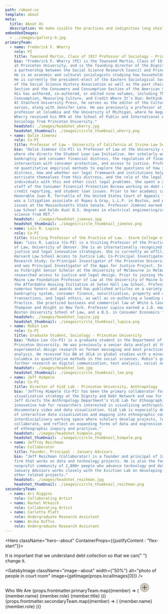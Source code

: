 ```yaml
---
path: /about-us
template: about
meta:
  title: About Us
  description: We make visible the practices and indignities long shielded from the light.
embeddedImages:
  - ../images/gallery-9.jpg
primaryTeam:
  - name: Frederick F. Wherry
    role: PI
    title: Townsend Martin, Class of 1917 Professor of Sociology - Princeton University
    bio: "Frederick F. Wherry (PI) is the Townsend Martin, Class of 1917 Professor of Sociology 
    at Princeton University, and is the founding director of the Dignity and Debt Network, 
    a partnership between the Social Science Research Council and Princeton University. 
    He is an economic and cultural sociologists studying how households experience and navigate debt. 
    He is currently the president-elect of the Eastern Sociological Society and the past president 
    of the Social Science History Association as well as the past chair of the Economic Sociology 
    Section and the Consumers and Consumption Section of the American Sociological Association. 
    His has authored, co-authored, or edited nine volumes, including The Oxford Handbook of 
    Consumption, Measuring Culture, and Credit Where It’s Due: Rethinking Financial Citizenship. 
    At Stanford University Press, he serves as the editor of the Culture and Economic Life book 
    series, along with Jennifer Lena. He was previously a professor at Yale and an associate 
    professor at Columbia and the University of Michigan, where he began his career. Professor 
    Wherry received his MPA at the School of Public and International Affairs and his PhD in 
    Sociology from Princeton University."
    headshot: ./images/headshot_wherry.jpg
    headshot_thumbnail: ./images/circle_thumbnail_wherry.png
  - name: Dalié Jimenez
    role: Co-PI
    title: Professor of Law - University of California at Irvine Law School
    bio: "Dalié Jiménez (Co-PI) is Professor of Law at the University of California at Irvine, 
    where she directs the Student Loan Law Initiative. Her scholarly work focuses on contracts, 
    bankruptcy and consumer financial distress, the regulation of financial products and its 
    intersection with consumer protection, and access to justice. Professor Jiménez uses qualitative 
    nd quantitative empirical methods to explore the questions of how individuals cope with financial 
    distress, how and whether our legal framework and institutions help or hinder individuals 
    extricate themselves from this distress, and the role of the legal profession in helping 
    individuals with this and other civil legal problems. She spent a year as part of the founding 
    staff of the Consumer Financial Protection Bureau working on debt collection, debt relief, 
    credit reporting, and student loan issues. Prior to her academic career, she clerked for the 
    Honorable Juan R. Torruella of the United States Court of Appeals for the First Circuit, 
    was a litigation associate at Ropes & Gray, L.L.P. in Boston, and worked on consumer protection 
    issues at the Massachusetts State Senate. Professor Jiménez earned a J.D. cum laude from Harvard 
    Law School and holds dual B.S. degrees in electrical engineering/computer science and political 
    science from MIT."
    headshot: ./images/headshot_jimenez.jpg
    headshot_thumbnail: ./images/circle_thumbnail_jimenez.png
  - name: Lois R. Lupica
    role: Co-PI
    title: Visiting Professor of the Practice of Law - Sturm College of Law, University of Denver
    bio: "Lois R. Lupica (Co-PI) is a Visiting Professor of the Practice of Law at the Sturm College 
    of Law, University of Denver. She is an internationally recognized expert in access to civil 
    justice and legal innovation strategies. She is currently an affiliated faculty member at the 
    Harvard Law School Access to Justice Lab; Co-Principal Investigator of the Financial Distress 
    Research Study; Co-Principal Investigator of the Princeton University Debt Collection Lab; 
    and was Principal Investigator of the Apps for Justice Project. In 2019 Professor Lupica served 
    as Fulbright Senior Scholar at the University of Melbourne in Melbourne, Australia, where she 
    researched access to justice and legal design. Prior to joining the law school, she was the 
    Maine Law Foundation Professor of Law at the University of Maine School of Law and Director of 
    the Affordable Housing Initiative at Seton Hall Law School. Professor Lupica is the recipient of 
    numerous honors and awards and has published articles on a variety of topics including the 
    bankruptcy system, consumer finance, securitization, property and contract theory, secured 
    transactions, and legal ethics, as well as co-authoring a leading casebook on Bankruptcy Law & 
    Practice. She practiced business and commercial law at White & Case, Arnold & Porter and 
    Thompson and Knight in New York. Professor Lupica earned a J.D. magna cum laude from 
    Boston University School of Law, and a B.S. in Consumer Economics from Cornell University."
    headshot: ./images/headshot_lupica.jpg
    headshot_thumbnail: ./images/circle_thumbnail_lupica.png
  - name: Robin Lee
    role: Co-PI
    title: Graduate Student, Sociology - Princeton University
    bio: "Robin Lee (Co-PI) is a graduate student in the Department of Sociology at 
    Princeton University. He was previously a senior data analyst at the New York Times where he did 
    experimental design research on format messaging and best practices for reproducible data 
    analysis. He received his BA at UCLA in global studies with a minor in statistics and his MA at 
    Columbia in quantitative methods in the social sciences. Robin’s goals at Princeton include 
    further research on digital communication, text analysis, social networks, and social movements."
    headshot: ./images/headshot_lee.jpg
    headshot_thumbnail: ./images/circle_thumbnail_lee.png
  - name: Jeff Himpele
    role: Co-PI
    title: Director of VizE Lab - Princeton University, Anthropology
    bio: "Jeffrey Himpele (Co-PI) has been the primary collaborator for developing the 
    visualization strategy at the Dignity and Debt Network and now for the Debt Collection Lab. 
    Jeff directs the Anthropology Department’s VizE Lab for Ethnographic Data Visualization, an 
    innovative hub for researchers interested in visualizing anthropological knowledge through 
    documentary video and data visualization. VizE Lab is especially devoted to bringing methods 
    of interactive data visualization and mapping into ethnographic contexts. It is a vibrant 
    interdisciplinary working space where scholars develop projects, learn new techniques, 
    collaborate, and reflect on expanding forms of data and expression that are shaping the future 
    of ethnographic inquiry and practices."
    headshot: ./images/headshot_himpele.png
    headshot_thumbnail: ./images/circle_thumbnail_himpele.png
  - name: Jeffrey Reichman
    role: Collaborator
    title: Founder, Principal - January Advisors
    bio: "Jeff Reichman (Collaborator) is a founder and principal of January Advisors, a consulting 
    firm that works on data and technology projects. He is also the founder of Sketch City, a 
    nonprofit community of 2,000+ people who advance technology and data in public decision making. 
    January Advisors works closely with the Eviction Lab on developing their eviction tracker and on 
    other related projects."
    headshot: ./images/headshot_reichman.jpg
    headshot_thumbnail: ./images/circle_thumbnail_reichman.png
secondaryTeam:
  - name: Ari Riggins
    role: Collaborating Artist
  - name: Rachel Mrkaich
    role: Collaborating Artist
  - name: Carlotta Platt
    role: Undergraduate Research Assistant
  - name: Anika Duffus
    role: Undergraduate Research Assistant
---
```



<Hero className="hero--about" ContainerProps={{justifyContent : "flex-start"}}>

<Typography className="hero__text">
  It is important that we understand debt collection so that we can{" "}
  <span>change it.</span>
</Typography>

</Hero>

<Block className="block">

<GatsbyImage
  className="image--about"
  width={"50%"}
  alt="photo of people in court room"
  image={getImage(props.localImages[0])}
/>

<Grid container spacing={3}>
  <Grid item xs={12} md={4} lg={5}>
    <Typography component="h2" variant="underline">
      Who We Are
    </Typography>
  </Grid>
  <Grid item xs={12} md={8} lg={7}>
    <Grid className="list--team" component="ul" container>
      <Modal members={props.frontmatter.primaryTeam}>
        {props.frontmatter.primaryTeam.map((member) => (
          <Box mt={2} mb={3} maxWidth={250}>
            <Box position={"relative"} width={100} height={100} mb={2}>
              <GatsbyImage
                className="image--team-thumbnail"
                width={100}
                alt={`headshot of ${member.title}`}
                image={getImage(member.headshot_thumbnail)}
              />
              <svg
                className="expand"
                width="30"
                height="30"
                viewBox="0 0 30 30"
                fill="none"
                xmlns="http://www.w3.org/2000/svg"
              >
                <circle cx="15" cy="15" r="15" fill="#CDC7BE" />
                <rect x="14" y="8" width="2" height="14" fill="#595247" />
                <rect
                  x="22"
                  y="14"
                  width="2"
                  height="14"
                  transform="rotate(90 22 14)"
                  fill="#595247"
                />
              </svg>
            </Box>
            <Typography className="field" component="p" variant="h5">
              {member.name}
            </Typography>
            <Typography className="field" color="grey" variant="body1">
              {member.role}
            </Typography>
            <Typography className="field" color="grey" variant="body2">
              {member.title}
            </Typography>
          </Box>
        ))}
      </Modal>
    </Grid>
    <Grid className="list--secondary-team" component="ul" container>
      {props.frontmatter.secondaryTeam.map((member) => (
        <Grid component="li" item xs={12} sm={6} {...props}>
          <Box ml={2} mt={2} mb={2} maxWidth={250}>
            <Typography className="title" component="p" variant="h5">
              {member.name}
            </Typography>
            <Typography color="grey" variant="body2">
              {member.role}
            </Typography>
          </Box>
        </Grid>
      ))}
    </Grid>
  </Grid>
</Grid>

</Block>
